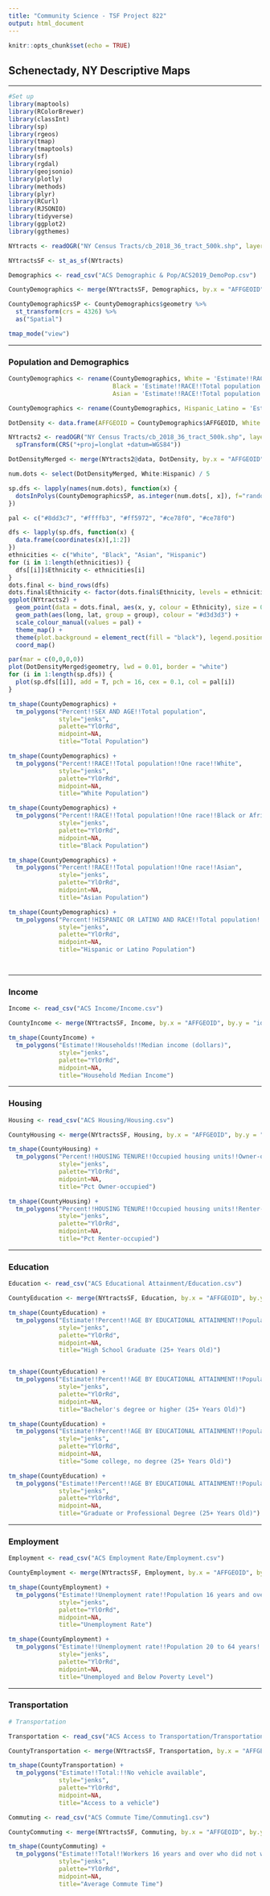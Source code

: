 ---
title: "Community Science - TSF Project 822"
output: html_document
---

```{r setup, include=FALSE}
knitr::opts_chunk$set(echo = TRUE)
```

## Schenectady, NY Descriptive Maps

***

```{r echo = FALSE, warning = FALSE, message = FALSE, results ='asis'}
#Set up
library(maptools)
library(RColorBrewer)
library(classInt)
library(sp)
library(rgeos)
library(tmap)
library(tmaptools)
library(sf)
library(rgdal)
library(geojsonio)
library(plotly)
library(methods)
library(plyr)
library(RCurl)
library(RJSONIO)
library(tidyverse)
library(ggplot2)
library(ggthemes)

NYtracts <- readOGR("NY Census Tracts/cb_2018_36_tract_500k.shp", layer="cb_2018_36_tract_500k")

NYtractsSF <- st_as_sf(NYtracts)

Demographics <- read_csv("ACS Demographic & Pop/ACS2019_DemoPop.csv")

CountyDemographics <- merge(NYtractsSF, Demographics, by.x = "AFFGEOID", by.y = "id")

CountyDemographicsSP <- CountyDemographics$geometry %>% 
  st_transform(crs = 4326) %>%
  as("Spatial")

tmap_mode("view")

```
***
### Population and Demographics

```{r echo = FALSE, warning = FALSE, message = FALSE, results ='asis'}
CountyDemographics <- rename(CountyDemographics, White = 'Estimate!!RACE!!Total population!!One race!!White', 
                             Black = 'Estimate!!RACE!!Total population!!One race!!Black or African American',
                             Asian = 'Estimate!!RACE!!Total population!!One race!!Asian')

CountyDemographics <- rename(CountyDemographics, Hispanic_Latino = 'Estimate!!HISPANIC OR LATINO AND RACE!!Total population!!Hispanic or Latino (of any race)')

DotDensity <- data.frame(AFFGEOID = CountyDemographics$AFFGEOID, White = CountyDemographics$White, Black = CountyDemographics$Black, Asian = CountyDemographics$Asian, Hispanic = CountyDemographics$Hispanic_Latino, geometry = CountyDemographics$geometry)

NYtracts2 <- readOGR("NY Census Tracts/cb_2018_36_tract_500k.shp", layer="cb_2018_36_tract_500k") %>%
  spTransform(CRS("+proj=longlat +datum=WGS84"))

DotDensityMerged <- merge(NYtracts2@data, DotDensity, by.x = "AFFGEOID", by.y = "AFFGEOID")

num.dots <- select(DotDensityMerged, White:Hispanic) / 5

sp.dfs <- lapply(names(num.dots), function(x) {
  dotsInPolys(CountyDemographicsSP, as.integer(num.dots[, x]), f="random")
})

pal <- c("#8dd3c7", "#ffffb3", "#ff5972", "#ce78f0", "#ce78f0")

dfs <- lapply(sp.dfs, function(x) {
  data.frame(coordinates(x)[,1:2])
})
ethnicities <- c("White", "Black", "Asian", "Hispanic")
for (i in 1:length(ethnicities)) {
  dfs[[i]]$Ethnicity <- ethnicities[i]
}
dots.final <- bind_rows(dfs)
dots.final$Ethnicity <- factor(dots.final$Ethnicity, levels = ethnicities)
ggplot(NYtracts2) +
  geom_point(data = dots.final, aes(x, y, colour = Ethnicity), size = 0.01) +
  geom_path(aes(long, lat, group = group), colour = "#d3d3d3") +
  scale_colour_manual(values = pal) +
  theme_map() +
  theme(plot.background = element_rect(fill = "black"), legend.position = "none") +
  coord_map()

par(mar = c(0,0,0,0))
plot(DotDensityMerged$geometry, lwd = 0.01, border = "white")
for (i in 1:length(sp.dfs)) {
  plot(sp.dfs[[i]], add = T, pch = 16, cex = 0.1, col = pal[i])
}

```

```{r echo = FALSE, warning = FALSE, message = FALSE, results ='asis'}

tm_shape(CountyDemographics) +
  tm_polygons("Percent!!SEX AND AGE!!Total population",
              style="jenks",
              palette="YlOrRd",
              midpoint=NA,
              title="Total Population")

tm_shape(CountyDemographics) +
  tm_polygons("Percent!!RACE!!Total population!!One race!!White",
              style="jenks",
              palette="YlOrRd",
              midpoint=NA,
              title="White Population")

tm_shape(CountyDemographics) +
  tm_polygons("Percent!!RACE!!Total population!!One race!!Black or African American",
              style="jenks",
              palette="YlOrRd",
              midpoint=NA,
              title="Black Population")

tm_shape(CountyDemographics) +
  tm_polygons("Percent!!RACE!!Total population!!One race!!Asian",
              style="jenks",
              palette="YlOrRd",
              midpoint=NA,
              title="Asian Population")

tm_shape(CountyDemographics) +
  tm_polygons("Percent!!HISPANIC OR LATINO AND RACE!!Total population!!Hispanic or Latino (of any race)",
              style="jenks",
              palette="YlOrRd",
              midpoint=NA,
              title="Hispanic or Latino Population")




```

***
### Income

```{r echo = FALSE, warning = FALSE, message = FALSE, results ='asis'}

Income <- read_csv("ACS Income/Income.csv")

CountyIncome <- merge(NYtractsSF, Income, by.x = "AFFGEOID", by.y = "id")

tm_shape(CountyIncome) +
  tm_polygons("Estimate!!Households!!Median income (dollars)",
              style="jenks",
              palette="YlOrRd",
              midpoint=NA,
              title="Household Median Income")

```
***
### Housing

```{r echo = FALSE, warning = FALSE, message = FALSE, results ='asis'}
Housing <- read_csv("ACS Housing/Housing.csv")

CountyHousing <- merge(NYtractsSF, Housing, by.x = "AFFGEOID", by.y = "id")

tm_shape(CountyHousing) +
  tm_polygons("Percent!!HOUSING TENURE!!Occupied housing units!!Owner-occupied",
              style="jenks",
              palette="YlOrRd",
              midpoint=NA,
              title="Pct Owner-occupied")

tm_shape(CountyHousing) +
  tm_polygons("Percent!!HOUSING TENURE!!Occupied housing units!!Renter-occupied",
              style="jenks",
              palette="YlOrRd",
              midpoint=NA,
              title="Pct Renter-occupied")

```
***
### Education


```{r echo = FALSE, warning = FALSE, message = FALSE, results ='asis'}

Education <- read_csv("ACS Educational Attainment/Education.csv")

CountyEducation <- merge(NYtractsSF, Education, by.x = "AFFGEOID", by.y = "id")

tm_shape(CountyEducation) +
  tm_polygons("Estimate!!Percent!!AGE BY EDUCATIONAL ATTAINMENT!!Population 25 years and over!!High school graduate (includes equivalency)",
              style="jenks",
              palette="YlOrRd",
              midpoint=NA,
              title="High School Graduate (25+ Years Old)")


tm_shape(CountyEducation) +
  tm_polygons("Estimate!!Percent!!AGE BY EDUCATIONAL ATTAINMENT!!Population 25 years and over!!Bachelor's degree or higher",
              style="jenks",
              palette="YlOrRd",
              midpoint=NA,
              title="Bachelor's degree or higher (25+ Years Old)")

tm_shape(CountyEducation) +
  tm_polygons("Estimate!!Percent!!AGE BY EDUCATIONAL ATTAINMENT!!Population 25 years and over!!Some college, no degree",
              style="jenks",
              palette="YlOrRd",
              midpoint=NA,
              title="Some college, no degree (25+ Years Old)")

tm_shape(CountyEducation) +
  tm_polygons("Estimate!!Percent!!AGE BY EDUCATIONAL ATTAINMENT!!Population 25 years and over!!Graduate or professional degree",
              style="jenks",
              palette="YlOrRd",
              midpoint=NA,
              title="Graduate or Professional Degree (25+ Years Old)")
```
***
### Employment

```{r echo = FALSE, warning = FALSE, message = FALSE, results ='asis'}

Employment <- read_csv("ACS Employment Rate/Employment.csv")

CountyEmployment <- merge(NYtractsSF, Employment, by.x = "AFFGEOID", by.y = "id")

tm_shape(CountyEmployment) +
  tm_polygons("Estimate!!Unemployment rate!!Population 16 years and over",
              style="jenks",
              palette="YlOrRd",
              midpoint=NA,
              title="Unemployment Rate")

tm_shape(CountyEmployment) +
  tm_polygons("Estimate!!Unemployment rate!!Population 20 to 64 years!!POVERTY STATUS IN THE PAST 12 MONTHS!!Below poverty level",
              style="jenks",
              palette="YlOrRd",
              midpoint=NA,
              title="Unemployed and Below Poverty Level")
```
***
### Transportation

```{r echo = FALSE, warning = FALSE, message = FALSE, results ='asis'}

# Transportation

Transportation <- read_csv("ACS Access to Transportation/Transportation1.csv")

CountyTransportation <- merge(NYtractsSF, Transportation, by.x = "AFFGEOID", by.y = "id")

tm_shape(CountyTransportation) +
  tm_polygons("Estimate!!Total:!!No vehicle available",
              style="jenks",
              palette="YlOrRd",
              midpoint=NA,
              title="Access to a vehicle")

Commuting <- read_csv("ACS Commute Time/Commuting1.csv")

CountyCommuting <- merge(NYtractsSF, Commuting, by.x = "AFFGEOID", by.y = "id")

tm_shape(CountyCommuting) +
  tm_polygons("Estimate!!Total!!Workers 16 years and over who did not work from home!!TRAVEL TIME TO WORK!!Mean travel time to work (minutes)",
              style="jenks",
              palette="YlOrRd",
              midpoint=NA,
              title="Average Commute Time")

```


```{r echo = FALSE, warning = FALSE, message = FALSE, results ='asis'}
```

```{r echo = FALSE, warning = FALSE, message = FALSE, results ='asis'}
```


